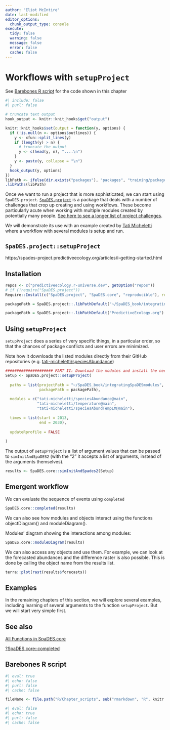 ```yaml
---
author: "Eliot McIntire"
date: last-modified
editor_options:
  chunk_output_type: console
execute:
  tidy: false
  warning: false
  message: false
  error: false
  cache: false
---
```


# Workflows with `setupProject`

::: {.callout-tip appearance="simple"}
See [Barebones R script] for the code shown in this chapter
:::

```r
#| include: false
#| purl: false

# truncate text output
hook_output <- knitr::knit_hooks$get("output")

knitr::knit_hooks$set(output = function(y, options) {
  if (!is.null(n <- options$outlines)) {
    y <- xfun::split_lines(y)
    if (length(y) > n) {
      # truncate the output
      y <- c(head(y, n), "....\n")
    }
    y <- paste(y, collapse = "\n")
  }
  hook_output(y, options)
})
libPath <- ifelse(dir.exists("packages"), "packages", "training/packages") # if run interactively vs knited
.libPaths(libPath)
```

Once we want to run a project that is more sophisticated, we can start
using `SpaDES.project`.
[`SpaDES.project`](https://spades-project.predictiveecology.org/) is a
package that deals with a number of challenges that crop up creating and
using workflows. These become particularly acute when working with
multiple modules created by potentially many people. [See here to see a
longer list of project
challenges](https://spades-project.predictiveecology.org/#project-challenges).

We will demonstrate its use with an example created by [Tati
Micheletti](https://github.com/tati-micheletti/Micheletti_SpaDES/blob/main/demo.R)
where a workflow with several modules is setup and run.

## `SpaDES.project::setupProject`

https://spades-project.predictiveecology.org/articles/i-getting-started.html

## Installation

```r
repos <- c("predictiveecology.r-universe.dev", getOption("repos"))
# if (!require("SpaDES.project"))
Require::Install(c("SpaDES.project", "SpaDES.core", "reproducible"), repos = repos, dependencies = TRUE)

packagePath = SpaDES.project::.libPathDefault("~/SpaDES_book/integratingSpaDESmodules")
```

```r
packagePath = SpaDES.project::.libPathDefault("PredictiveEcology.org")
```

## Using `setupProject`

`setupProject` does a series of very specific things, in a particular
order, so that the chances of package conflicts and user errors are
minimized.

Note how it downloads the listed modules directly from their GitHub
repositories (e.g.
[tati-micheletti/speciesAbundance](https://github.com/tati-micheletti/speciesAbundance))

```r
##################### PART II: Download the modules and install the needed packages
Setup <- SpaDES.project::setupProject(
  
  paths = list(projectPath = "~/SpaDES_book/integratingSpaDESmodules",
               packagePath = packagePath),
  
  modules = c("tati-micheletti/speciesAbundance@main",
              "tati-micheletti/temperature@main",
              "tati-micheletti/speciesAbundTempLM@main"),
  
  times = list(start = 2013,
               end = 2030),
  
  updateRprofile = FALSE
  
)
```

The output of `setupProject` is a list of argument values that can be
passed to `simInitAndSpaDES2` (with the "2" it accepts a list of
arguments, instead of the arguments themselves).

```r
results <- SpaDES.core::simInitAndSpades2(Setup)
```

## Emergent workflow

We can evaluate the sequence of events using `completed`

```r
SpaDES.core::completed(results)
```

We can also see how modules and objects interact using the functions
objectDiagram() and moduleDiagram().

Modules’ diagram showing the interactions among modules:

```r
SpaDES.core::moduleDiagram(results)
```

We can also access any objects and use them. For example, we can look at
the forecasted abundances and the difference raster is also possible.
This is done by calling the object name from the results list.

```r
terra::plot(rast(results$forecasts))
```

## Examples

In the remaining chapters of this section, we will explore several
examples, including learning of several arguments to the function
`setupProject`. But we will start very simple first.

## See also

[All Functions in
SpaDES.core](https://spades-core.predictiveecology.org/reference/index.html)

[?SpaDES.core::completed](https://spades-core.predictiveecology.org/reference/simList-accessors-events.html)

## Barebones R script

```r
#| eval: true
#| echo: false
#| purl: false
#| cache: false

fileName <- file.path("R/Chapter_scripts", sub("rmarkdown", "R", knitr::current_input()))
```

```r
#| eval: false
#| echo: true
#| purl: false
#| cache: false

```
